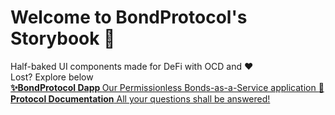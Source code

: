 
<Meta title="👋 Hello" />

<style>
  {`
    .subheading {
      --mediumdark: '#999999';
      font-weight: 900;
      letter-spacing: 6px;
      line-height: 24px;
      text-transform: uppercase;
      margin-bottom: 12px;
      margin-top: 40px;
    }

    .link-list {
      display: grid;
      grid-template-columns: 1fr;
      grid-template-rows: 1fr 1fr;
      row-gap: 10px;
    }

    @media (min-width: 620px) {
      .link-list {
        row-gap: 20px;
        column-gap: 20px;
        grid-template-columns: 1fr 1fr;
      }
    }

    @media all and (-ms-high-contrast:none) {
    .link-list {
        display: -ms-grid;
        -ms-grid-columns: 1fr 1fr;
        -ms-grid-rows: 1fr 1fr;
      }
    }

    .link-item {
      display: block;
      padding: 20px 30px 20px 15px;
      border: 1px solid #e7ac5c;
      border-radius: 5px;
      transition: background 150ms ease-out, border 150ms ease-out, transform 150ms ease-out;
      color: #ffffff;
      display: flex;
      align-items: flex-start;
    }

    .link-item:hover {
      border-color: #E7AC5C;
      transform: translate3d(0, -3px, 0);
      box-shadow: rgba(0, 0, 0, 0.08) 0 3px 10px 0;
    }

    .link-item:active {
      border-color:#40749B;
      transform: translate3d(0, 0, 0);
    }

    .link-item strong {
      font-weight: 700;
      display: block;
      margin-bottom: 2px;
    }

    .link-item img {
      height: 40px;
      width: 40px;
      margin-right: 15px;
      flex: none;
    }

    .link-item span {
      font-size: 14px;
      line-height: 20px;
    }

    .tip {
      display: inline-block;
      border-radius: 1em;
      font-size: 11px;
      line-height: 12px;
      font-weight: 700;
      background: #E7FDD8;
      color: #66BF3C;
      padding: 4px 12px;
      margin-right: 10px;
      vertical-align: top;
    }

    .tip-wrapper {
      font-size: 13px;
      line-height: 20px;
      margin-top: 40px;
      margin-bottom: 40px;
    }

    .tip-wrapper code {
      font-size: 12px;
      display: inline-block;
    }
  `}
</style>

<h1> Welcome to BondProtocol's Storybook 🎨</h1>

<div className='bg-brand-turtle-blue text-light-primary-50'>
Half-baked UI components made for DeFi with OCD and ❤️

</div>

<div className="subheading">Lost? Explore below</div>

<div className="link-list">
  <a
    className="link-item"
    href="https://storybook.js.org/docs/react/addons/addon-types"
    target="_blank"
  >
    <span>
      <strong>✨BondProtocol Dapp </strong>
      Our Permissionless Bonds-as-a-Service application
    </span>
  </a>
  <a
    className="link-item"
    href="https://docs.bondprotocol.finance"
    target="_blank"
  >
    <span>
      <strong>📘Protocol Documentation</strong>
      All your questions shall be answered!
    </span>
  </a>
</div>
